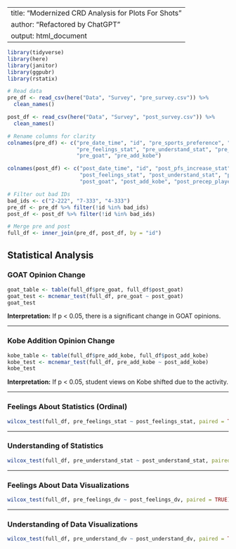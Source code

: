 
---
title: "Modernized CRD Analysis for Plots For Shots"
author: "Refactored by ChatGPT"
output: html_document
---

```{r setup, include=FALSE}
library(tidyverse)
library(here)
library(janitor)
library(ggpubr)
library(rstatix)

# Read data
pre_df <- read_csv(here("Data", "Survey", "pre_survey.csv")) %>%
  clean_names()

post_df <- read_csv(here("Data", "Survey", "post_survey.csv")) %>%
  clean_names()

# Rename columns for clarity
colnames(pre_df) <- c("pre_date_time", "id", "pre_sports_preference", "pre_follow_basketball", "pre_gender",
                      "pre_feelings_stat", "pre_understand_stat", "pre_feelings_dv", "pre_understand_dv",
                      "pre_goat", "pre_add_kobe")

colnames(post_df) <- c("post_date_time", "id", "post_pfs_increase_stat", "post_pfs_increase_dv",
                       "post_feelings_stat", "post_understand_stat", "post_feelings_dv", "post_understand_dv",
                       "post_goat", "post_add_kobe", "post_precep_players", "post_comments")

# Filter out bad IDs
bad_ids <- c("2-222", "7-333", "4-333")
pre_df <- pre_df %>% filter(!id %in% bad_ids)
post_df <- post_df %>% filter(!id %in% bad_ids)

# Merge pre and post
full_df <- inner_join(pre_df, post_df, by = "id")
```

## Statistical Analysis

### GOAT Opinion Change

```{r goat-opinion}
goat_table <- table(full_df$pre_goat, full_df$post_goat)
goat_test <- mcnemar_test(full_df, pre_goat ~ post_goat)
goat_test
```

**Interpretation:** If p < 0.05, there is a significant change in GOAT opinions.

---

### Kobe Addition Opinion Change

```{r kobe-opinion}
kobe_table <- table(full_df$pre_add_kobe, full_df$post_add_kobe)
kobe_test <- mcnemar_test(full_df, pre_add_kobe ~ post_add_kobe)
kobe_test
```

**Interpretation:** If p < 0.05, student views on Kobe shifted due to the activity.

---

### Feelings About Statistics (Ordinal)

```{r feelings-stat}
wilcox_test(full_df, pre_feelings_stat ~ post_feelings_stat, paired = TRUE)
```

---

### Understanding of Statistics

```{r understand-stat}
wilcox_test(full_df, pre_understand_stat ~ post_understand_stat, paired = TRUE)
```

---

### Feelings About Data Visualizations

```{r feelings-dv}
wilcox_test(full_df, pre_feelings_dv ~ post_feelings_dv, paired = TRUE)
```

---

### Understanding of Data Visualizations

```{r understand-dv}
wilcox_test(full_df, pre_understand_dv ~ post_understand_dv, paired = TRUE)
```
